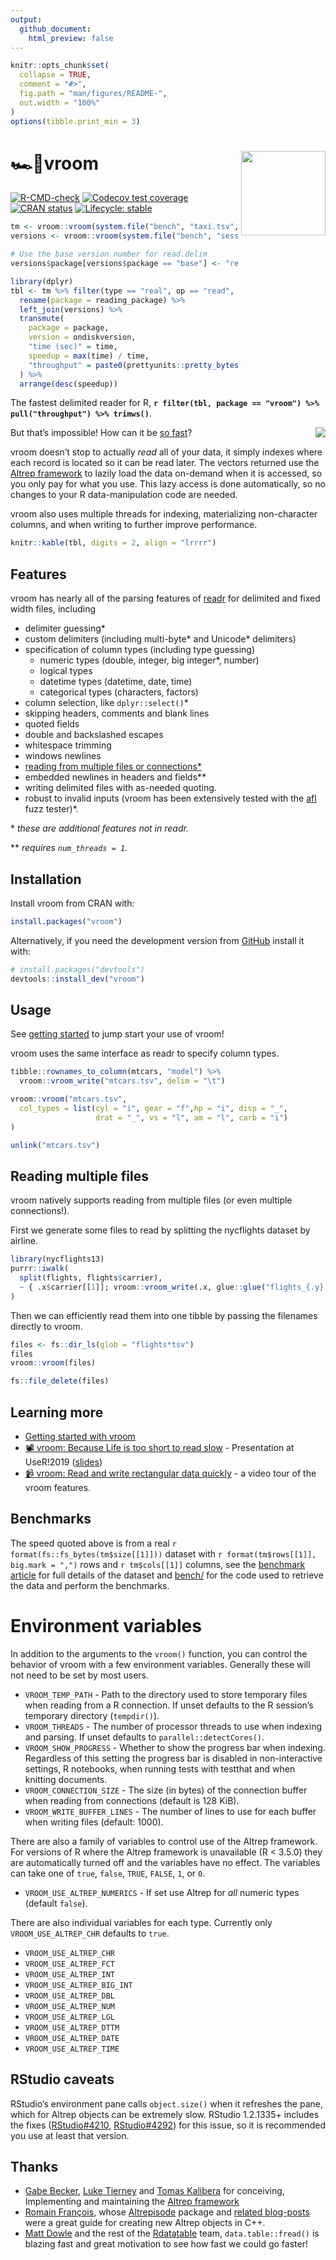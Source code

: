 ```yaml
---
output:
  github_document:
    html_preview: false
---
```


<!-- README.md is generated from README.Rmd. Please edit that file -->

```r
knitr::opts_chunk$set(
  collapse = TRUE,
  comment = "#>",
  fig.path = "man/figures/README-",
  out.width = "100%"
)
options(tibble.print_min = 3)
```

# 🏎💨vroom <a href='https:/vroom.r-lib.org'><img src='man/figures/logo.png' align="right" height="135" /></a>

<!-- badges: start -->
[![R-CMD-check](https://github.com/tidyverse/vroom/actions/workflows/R-CMD-check.yaml/badge.svg)](https://github.com/tidyverse-lib/vroom/actions/workflows/R-CMD-check.yaml)
[![Codecov test coverage](https://codecov.io/gh/tidyverse/vroom/branch/main/graph/badge.svg)](https://app.codecov.io/gh/tidyverse/vroom?branch=main)
[![CRAN status](https://www.r-pkg.org/badges/version/vroom)](https://cran.r-project.org/package=vroom)
[![Lifecycle: stable](https://img.shields.io/badge/lifecycle-stable-brightgreen.svg)](https://lifecycle.r-lib.org/articles/stages.html#stable)
<!-- badges: end -->

```r
tm <- vroom::vroom(system.file("bench", "taxi.tsv", package = "vroom"))
versions <- vroom::vroom(system.file("bench", "session_info.tsv", package = "vroom"))

# Use the base version number for read.delim
versions$package[versions$package == "base"] <- "read.delim"

library(dplyr)
tbl <- tm %>% filter(type == "real", op == "read", reading_package %in% c("data.table", "readr", "read.delim") | manip_package == "base") %>%
  rename(package = reading_package) %>%
  left_join(versions) %>%
  transmute(
    package = package,
    version = ondiskversion,
    "time (sec)" = time,
    speedup = max(time) / time,
    "throughput" = paste0(prettyunits::pretty_bytes(size / time), "/sec")
  ) %>%
  arrange(desc(speedup))
```

The fastest delimited reader for R, **`r filter(tbl, package == "vroom") %>% pull("throughput") %>% trimws()`**.

<img src="https://raw.githubusercontent.com/tidyverse/vroom/main/img/taylor.gif" align="right" />

But that's impossible! How can it be [so fast](https://vroom.r-lib.org/articles/benchmarks.html)?

vroom doesn't stop to actually _read_ all of your data, it simply indexes where each record is located so it can be read later.
The vectors returned use the [Altrep framework](https://svn.r-project.org/R/branches/ALTREP/ALTREP.html) to lazily load the data on-demand when it is accessed, so you only pay for what you use.
This lazy access is done automatically, so no changes to your R data-manipulation code are needed.

vroom also uses multiple threads for indexing, materializing non-character columns, and when writing to further improve performance.

```r
knitr::kable(tbl, digits = 2, align = "lrrrr")
```

## Features

vroom has nearly all of the parsing features of
[readr](https://readr.tidyverse.org) for delimited and fixed width files, including

- delimiter guessing\*
- custom delimiters (including multi-byte\* and Unicode\* delimiters)
- specification of column types (including type guessing)
  - numeric types (double, integer, big integer\*, number)
  - logical types
  - datetime types (datetime, date, time)
  - categorical types (characters, factors)
- column selection, like `dplyr::select()`\*
- skipping headers, comments and blank lines
- quoted fields
- double and backslashed escapes
- whitespace trimming
- windows newlines
- [reading from multiple files or connections\*](#reading-multiple-files)
- embedded newlines in headers and fields\*\*
- writing delimited files with as-needed quoting.
- robust to invalid inputs (vroom has been extensively tested with the
  [afl](https://lcamtuf.coredump.cx/afl/) fuzz tester)\*.

\* *these are additional features not in readr.*

\*\* *requires `num_threads = 1`.*

## Installation

Install vroom from CRAN with:

```r
install.packages("vroom")
```

Alternatively, if you need the development version from
[GitHub](https://github.com/) install it with:

``` r
# install.packages("devtools")
devtools::install_dev("vroom")
```
## Usage

See [getting started](https://vroom.r-lib.org/articles/vroom.html)
to jump start your use of vroom!

vroom uses the same interface as readr to specify column types.

```r
tibble::rownames_to_column(mtcars, "model") %>%
  vroom::vroom_write("mtcars.tsv", delim = "\t")
```

```r
vroom::vroom("mtcars.tsv",
  col_types = list(cyl = "i", gear = "f",hp = "i", disp = "_",
                   drat = "_", vs = "l", am = "l", carb = "i")
)
```

```r
unlink("mtcars.tsv")
```

## Reading multiple files

vroom natively supports reading from multiple files (or even multiple
connections!).

First we generate some files to read by splitting the nycflights dataset by
airline.
```r
library(nycflights13)
purrr::iwalk(
  split(flights, flights$carrier),
  ~ { .x$carrier[[1]]; vroom::vroom_write(.x, glue::glue("flights_{.y}.tsv"), delim = "\t") }
)
```

Then we can efficiently read them into one tibble by passing the filenames
directly to vroom.

```r
files <- fs::dir_ls(glob = "flights*tsv")
files
vroom::vroom(files)
```

```r
fs::file_delete(files)
```

## Learning more

- [Getting started with vroom](https://vroom.r-lib.org/articles/vroom.html)
- [📽 vroom: Because Life is too short to read slow](https://www.youtube.com/watch?v=RA9AjqZXxMU&t=10s) - Presentation at UseR!2019 ([slides](https://speakerdeck.com/jimhester/vroom))
- [📹 vroom: Read and write rectangular data quickly](https://www.youtube.com/watch?v=ZP_y5eaAc60) - a video tour of the vroom features.

## Benchmarks

The speed quoted above is from a real `r format(fs::fs_bytes(tm$size[[1]]))` dataset with `r format(tm$rows[[1]], big.mark = ",")` rows and `r tm$cols[[1]]` columns,
see the [benchmark article](https://vroom.r-lib.org/articles/benchmarks.html)
for full details of the dataset and
[bench/](https://github.com/tidyverse/vroom/tree/main/inst/bench) for the code
used to retrieve the data and perform the benchmarks.

# Environment variables

In addition to the arguments to the `vroom()` function, you can control the
behavior of vroom with a few environment variables. Generally these will not
need to be set by most users.

- `VROOM_TEMP_PATH` - Path to the directory used to store temporary files when
  reading from a R connection. If unset defaults to the R session's temporary
  directory (`tempdir()`).
- `VROOM_THREADS` - The number of processor threads to use when indexing and
  parsing. If unset defaults to `parallel::detectCores()`.
- `VROOM_SHOW_PROGRESS` - Whether to show the progress bar when indexing.
  Regardless of this setting the progress bar is disabled in non-interactive
  settings, R notebooks, when running tests with testthat and when knitting
  documents.
- `VROOM_CONNECTION_SIZE` - The size (in bytes) of the connection buffer when
  reading from connections (default is 128 KiB).
- `VROOM_WRITE_BUFFER_LINES` - The number of lines to use for each buffer when
  writing files (default: 1000).

There are also a family of variables to control use of the Altrep framework.
For versions of R where the Altrep framework is unavailable (R < 3.5.0) they
are automatically turned off and the variables have no effect. The variables
can take one of `true`, `false`, `TRUE`, `FALSE`, `1`, or `0`.

- `VROOM_USE_ALTREP_NUMERICS` - If set use Altrep for _all_ numeric types
  (default `false`).

There are also individual variables for each type. Currently only
`VROOM_USE_ALTREP_CHR` defaults to `true`.

- `VROOM_USE_ALTREP_CHR`
- `VROOM_USE_ALTREP_FCT`
- `VROOM_USE_ALTREP_INT`
- `VROOM_USE_ALTREP_BIG_INT`
- `VROOM_USE_ALTREP_DBL`
- `VROOM_USE_ALTREP_NUM`
- `VROOM_USE_ALTREP_LGL`
- `VROOM_USE_ALTREP_DTTM`
- `VROOM_USE_ALTREP_DATE`
- `VROOM_USE_ALTREP_TIME`

## RStudio caveats

RStudio's environment pane calls `object.size()` when it refreshes the pane, which
for Altrep objects can be extremely slow. RStudio 1.2.1335+ includes the fixes
([RStudio#4210](https://github.com/rstudio/rstudio/pull/4210),
[RStudio#4292](https://github.com/rstudio/rstudio/pull/4292)) for this issue,
so it is recommended you use at least that version.

## Thanks

- [Gabe Becker](https://twitter.com/groundwalkergmb), [Luke
  Tierney](https://homepage.divms.uiowa.edu/~luke/) and [Tomas Kalibera](https://github.com/kalibera) for
  conceiving, Implementing and maintaining the [Altrep
  framework](https://svn.r-project.org/R/branches/ALTREP/ALTREP.html)
- [Romain François](https://twitter.com/romain_francois), whose
  [Altrepisode](https://web.archive.org/web/20200315075838/https://purrple.cat/blog/2018/10/14/altrep-and-cpp/) package
  and [related blog-posts](https://web.archive.org/web/20200315075838/https://purrple.cat/blog/2018/10/14/altrep-and-cpp/) were a great guide for creating new Altrep objects in C++.
- [Matt Dowle](https://twitter.com/mattdowle) and the rest of the [Rdatatable](https://github.com/Rdatatable) team, `data.table::fread()` is blazing fast and great motivation to see how fast we could go faster!
